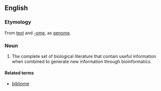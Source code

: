 ==English==
{{wikipedia}}

===Etymology===
From [[text]] and [[-ome]], as [[genome]].

===Noun===
{{en-noun}}
# {{context|biochemistry}} {{genetics}} The complete set of biological literature that contain useful information when combined to generate new information through bioinformatics.

====Related terms====
*[[bibliome]]